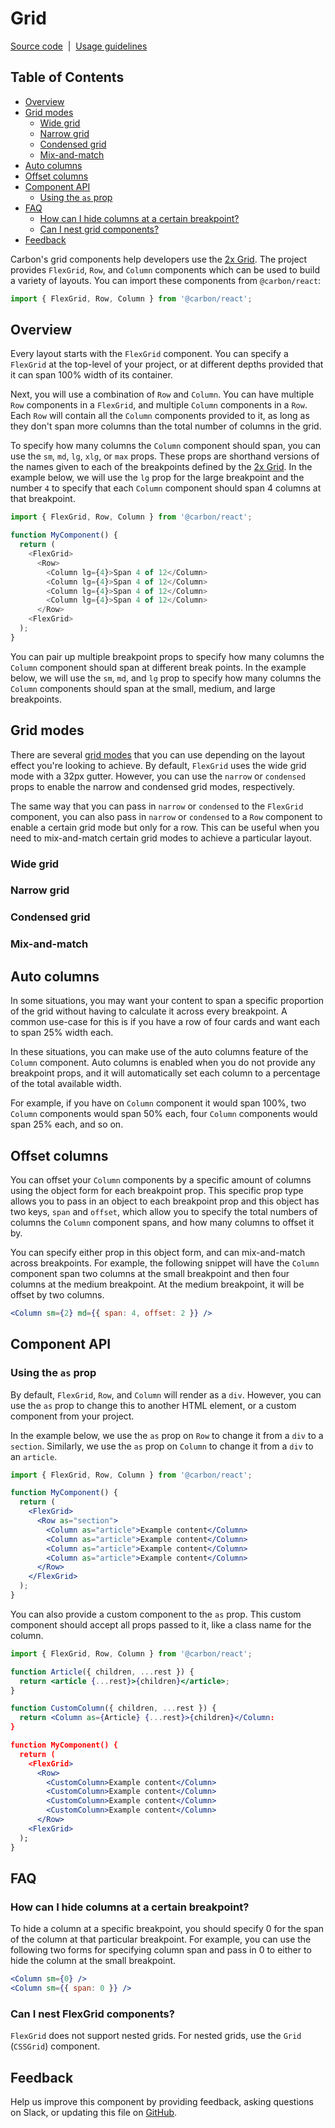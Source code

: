 
# Grid

[Source code](https://github.com/carbon-design-system/carbon/tree/main/packages/react/src/components/Grid)
&nbsp;|&nbsp;
[Usage guidelines](https://www.carbondesignsystem.com/guidelines/2x-grid/overview)

<!-- prettier-ignore-start -->
<!-- START doctoc generated TOC please keep comment here to allow auto update -->
<!-- DON'T EDIT THIS SECTION, INSTEAD RE-RUN doctoc TO UPDATE -->
## Table of Contents

- [Overview](#overview)
- [Grid modes](#grid-modes)
  - [Wide grid](#wide-grid)
  - [Narrow grid](#narrow-grid)
  - [Condensed grid](#condensed-grid)
  - [Mix-and-match](#mix-and-match)
- [Auto columns](#auto-columns)
- [Offset columns](#offset-columns)
- [Component API](#component-api)
  - [Using the `as` prop](#using-the-as-prop)
- [FAQ](#faq)
  - [How can I hide columns at a certain breakpoint?](#how-can-i-hide-columns-at-a-certain-breakpoint)
  - [Can I nest grid components?](#can-i-nest-grid-components)
- [Feedback](#feedback)

<!-- END doctoc generated TOC please keep comment here to allow auto update -->
<!-- prettier-ignore-end -->

Carbon's grid components help developers use the
[2x Grid](https://www.carbondesignsystem.com/guidelines/2x-grid/overview). The
project provides `FlexGrid`, `Row`, and `Column` components which can be used to
build a variety of layouts. You can import these components from
`@carbon/react`:

```js
import { FlexGrid, Row, Column } from '@carbon/react';
```

<Preview>
  <Story id="elements-flexgrid--responsive-grid" />
</Preview>

## Overview

Every layout starts with the `FlexGrid` component. You can specify a `FlexGrid`
at the top-level of your project, or at different depths provided that it can
span 100% width of its container.

Next, you will use a combination of `Row` and `Column`. You can have multiple
`Row` components in a `FlexGrid`, and multiple `Column` components in a `Row`.
Each `Row` will contain all the `Column` components provided to it, as long as
they don't span more columns than the total number of columns in the grid.

To specify how many columns the `Column` component should span, you can use the
`sm`, `md`, `lg`, `xlg`, or `max` props. These props are shorthand versions of
the names given to each of the breakpoints defined by the
[2x Grid](https://www.carbondesignsystem.com/guidelines/2x-grid/implementation/#responsive-options).
In the example below, we will use the `lg` prop for the large breakpoint and the
number `4` to specify that each `Column` component should span 4 columns at that
breakpoint.

```js
import { FlexGrid, Row, Column } from '@carbon/react';

function MyComponent() {
  return (
    <FlexGrid>
      <Row>
        <Column lg={4}>Span 4 of 12</Column>
        <Column lg={4}>Span 4 of 12</Column>
        <Column lg={4}>Span 4 of 12</Column>
        <Column lg={4}>Span 4 of 12</Column>
      </Row>
    <FlexGrid>
  );
}
```

You can pair up multiple breakpoint props to specify how many columns the
`Column` component should span at different break points. In the example below,
we will use the `sm`, `md`, and `lg` prop to specify how many columns the
`Column` components should span at the small, medium, and large breakpoints.

<Preview>
  <Story id="components-flexgrid--responsive-grid" />
</Preview>

## Grid modes

There are several
[grid modes](https://www.carbondesignsystem.com/guidelines/2x-grid/implementation/#grid-modes)
that you can use depending on the layout effect you're looking to achieve. By
default, `FlexGrid` uses the wide grid mode with a 32px gutter. However, you can
use the `narrow` or `condensed` props to enable the narrow and condensed grid
modes, respectively.

The same way that you can pass in `narrow` or `condensed` to the `FlexGrid`
component, you can also pass in `narrow` or `condensed` to a `Row` component to
enable a certain grid mode but only for a row. This can be useful when you need
to mix-and-match certain grid modes to achieve a particular layout.

### Wide grid

<Preview>
  <Story id="components-flexgrid--full-width" />
</Preview>

### Narrow grid

<Preview>
  <Story id="components-flexgrid--narrow" />
</Preview>

### Condensed grid

<Preview>
  <Story id="components-flexgrid--condensed" />
</Preview>

### Mix-and-match

<Preview>
  <Story id="components-flexgrid--mixed-grid-modes" />
</Preview>

## Auto columns

In some situations, you may want your content to span a specific proportion of
the grid without having to calculate it across every breakpoint. A common
use-case for this is if you have a row of four cards and want each to span 25%
width each.

In these situations, you can make use of the auto columns feature of the
`Column` component. Auto columns is enabled when you do not provide any
breakpoint props, and it will automatically set each column to a percentage of
the total available width.

For example, if you have on `Column` component it would span 100%, two `Column`
components would span 50% each, four `Column` components would span 25% each,
and so on.

<Preview>
  <Story id="components-flexgrid--auto-columns" />
</Preview>

## Offset columns

You can offset your `Column` components by a specific amount of columns using
the object form for each breakpoint prop. This specific prop type allows you to
pass in an object to each breakpoint prop and this object has two keys, `span`
and `offset`, which allow you to specify the total numbers of columns the
`Column` component spans, and how many columns to offset it by.

You can specify either prop in this object form, and can mix-and-match across
breakpoints. For example, the following snippet will have the `Column` component
span two columns at the small breakpoint and then four columns at the medium
breakpoint. At the medium breakpoint, it will be offset by two columns.

```jsx
<Column sm={2} md={{ span: 4, offset: 2 }} />
```

<Preview>
  <Story id="components-flexgrid--offset" />
</Preview>

## Component API

<Props />

### Using the `as` prop

By default, `FlexGrid`, `Row`, and `Column` will render as a `div`. However, you
can use the `as` prop to change this to another HTML element, or a custom
component from your project.

In the example below, we use the `as` prop on `Row` to change it from a `div` to
a `section`. Similarly, we use the `as` prop on `Column` to change it from a
`div` to an `article`.

```jsx
import { FlexGrid, Row, Column } from '@carbon/react';

function MyComponent() {
  return (
    <FlexGrid>
      <Row as="section">
        <Column as="article">Example content</Column>
        <Column as="article">Example content</Column>
        <Column as="article">Example content</Column>
        <Column as="article">Example content</Column>
      </Row>
    </FlexGrid>
  );
}
```

You can also provide a custom component to the `as` prop. This custom component
should accept all props passed to it, like a class name for the column.

```jsx
import { FlexGrid, Row, Column } from '@carbon/react';

function Article({ children, ...rest }) {
  return <article {...rest}>{children}</article>;
}

function CustomColumn({ children, ...rest }) {
  return <Column as={Article} {...rest}>{children}</Column:
}

function MyComponent() {
  return (
    <FlexGrid>
      <Row>
        <CustomColumn>Example content</Column>
        <CustomColumn>Example content</Column>
        <CustomColumn>Example content</Column>
        <CustomColumn>Example content</Column>
      </Row>
    <FlexGrid>
  );
}
```

## FAQ

### How can I hide columns at a certain breakpoint?

To hide a column at a specific breakpoint, you should specify 0 for the span of
the column at that particular breakpoint. For example, you can use the following
two forms for specifying column span and pass in 0 to either to hide the column
at the small breakpoint.

```jsx
<Column sm={0} />
<Column sm={{ span: 0 }} />
```

### Can I nest FlexGrid components?

`FlexGrid` does not support nested grids. For nested grids, use the `Grid`
(`CSSGrid`) component.

## Feedback

Help us improve this component by providing feedback, asking questions on Slack,
or updating this file on
[GitHub](https://github.com/carbon-design-system/carbon/edit/main/packages/react/src/components/Grid/Grid.mdx).

